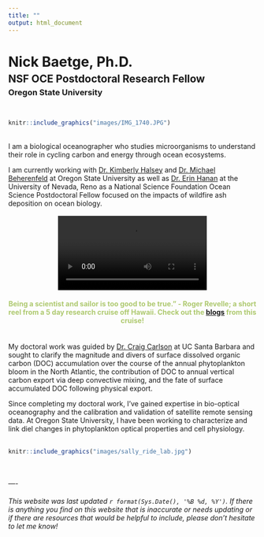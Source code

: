 ```yaml
---
title: ""
output: html_document
---
```

<h1 style="margin-bottom:5px;">Nick Baetge, Ph.D.</h1>
<h2 style="margin-top:5px; margin-bottom:5px;">NSF OCE Postdoctoral Research Fellow</h2>
<h3 style="margin-top:5px; margin-bottom:5px;">Oregon State University</h3>

\
```r
knitr::include_graphics("images/IMG_1740.JPG")
```
\
I am a biological oceanographer who studies microorganisms to understand their role in cycling carbon and energy through ocean ecosystems.

I am currently working with [Dr. Kimberly Halsey](https://kim.halsey.co) and [Dr. Michael Beherenfeld](https://sites.science.oregonstate.edu/ocean.productivity/) at Oregon State University as well as [Dr. Erin Hanan](https://erinhanan.com) at the University of Nevada, Reno as a National Science Foundation Ocean Science Postdoctoral Fellow focused on the impacts of wildfire ash deposition on ocean biology.
\
\
<center>![](movies/km2414.mov){ width=60% }
\
<h4 style="font-size: 14px; color: #AEC96F"> Being a scientist and sailor is too good to be true." - Roger Revelle; a short reel from a 5 day research cruise off Hawaii. Check out the [blogs](https://csw.unols.org) from this cruise! </h4></center>
\
My doctoral work was guided by [Dr. Craig Carlson](https://carlson.eemb.ucsb.edu) at UC Santa Barbara and sought to clarify the magnitude and divers of surface dissolved organic carbon (DOC) accumulation over the course of the annual phytoplankton bloom in the North Atlantic, the contribution of DOC to annual vertical carbon export via deep convective mixing, and the fate of surface accumulated DOC following physical export.

Since completing my doctoral work, I've gained expertise in bio-optical oceanography and the calibration and validation of satellite remote sensing data. At Oregon State University, I have been working to characterize and link diel changes in phytoplankton optical properties and cell physiology. 
\
\
```r
knitr::include_graphics("images/sally_ride_lab.jpg")
```
\
\
----

###### This website was last updated `r format(Sys.Date(), '%B %d, %Y')`. If there is anything you find on this website that is inaccurate or needs updating or if there are resources that would be helpful to include, please don’t hesitate to let me know!

